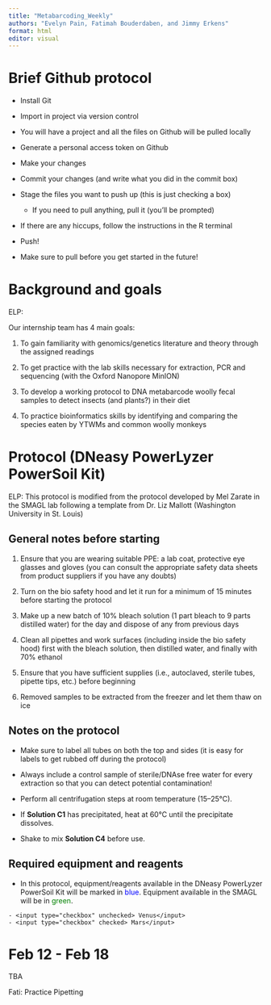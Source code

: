 ```yaml
---
title: "Metabarcoding_Weekly"
authors: "Evelyn Pain, Fatimah Bouderdaben, and Jimmy Erkens"
format: html
editor: visual
---
```


# Brief Github protocol

-   Install Git

-   Import in project via version control

-   You will have a project and all the files on Github will be pulled locally

-   Generate a personal access token on Github

-   Make your changes

-   Commit your changes (and write what you did in the commit box)

-   Stage the files you want to push up (this is just checking a box)

    -   If you need to pull anything, pull it (you'll be prompted)

-   If there are any hiccups, follow the instructions in the R terminal

-   Push!

-   Make sure to pull before you get started in the future!

# Background and goals

ELP:

Our internship team has 4 main goals:

1.  To gain familiarity with genomics/genetics literature and theory through the assigned readings

2.  To get practice with the lab skills necessary for extraction, PCR and sequencing (with the Oxford Nanopore MinION)

3.  To develop a working protocol to DNA metabarcode woolly fecal samples to detect insects (and plants?) in their diet

4.  To practice bioinformatics skills by identifying and comparing the species eaten by YTWMs and common woolly monkeys

# Protocol (**DNeasy PowerLyzer PowerSoil Kit)**

ELP: This protocol is modified from the protocol developed by Mel Zarate in the SMAGL lab following a template from Dr. Liz Mallott (Washington University in St. Louis)

## General notes before starting

1.  Ensure that you are wearing suitable PPE: a lab coat, protective eye glasses and gloves (you can consult the appropriate safety data sheets from product suppliers if you have any doubts)

2.  Turn on the bio safety hood and let it run for a minimum of 15 minutes before starting the protocol

3.  Make up a new batch of 10% bleach solution (1 part bleach to 9 parts distilled water) for the day and dispose of any from previous days

4.  Clean all pipettes and work surfaces (including inside the bio safety hood) first with the bleach solution, then distilled water, and finally with 70% ethanol

5.  Ensure that you have sufficient supplies (i.e., autoclaved, sterile tubes, pipette tips, etc.) before beginning

6.  Removed samples to be extracted from the freezer and let them thaw on ice

## Notes on the protocol

-   Make sure to label all tubes on both the top and sides (it is easy for labels to get rubbed off during the protocol)

-   Always include a control sample of sterile/DNAse free water for every extraction so that you can detect potential contamination!

-   Perform all centrifugation steps at room temperature (15--25°C).

-   If **Solution C1** has precipitated, heat at 60°C until the precipitate dissolves.

-   Shake to mix **Solution C4** before use.

## Required equipment and reagents

-   In this protocol, equipment/reagents available in the DNeasy PowerLyzer PowerSoil Kit will be marked in [blue]{style="color:blue"}. Equipment available in the SMAGL will be in [green]{style="color:green"}.

```         
- <input type="checkbox" unchecked> Venus</input>
- <input type="checkbox" checked> Mars</input>
```

# Feb 12 - Feb 18

TBA

Fati: Practice Pipetting
